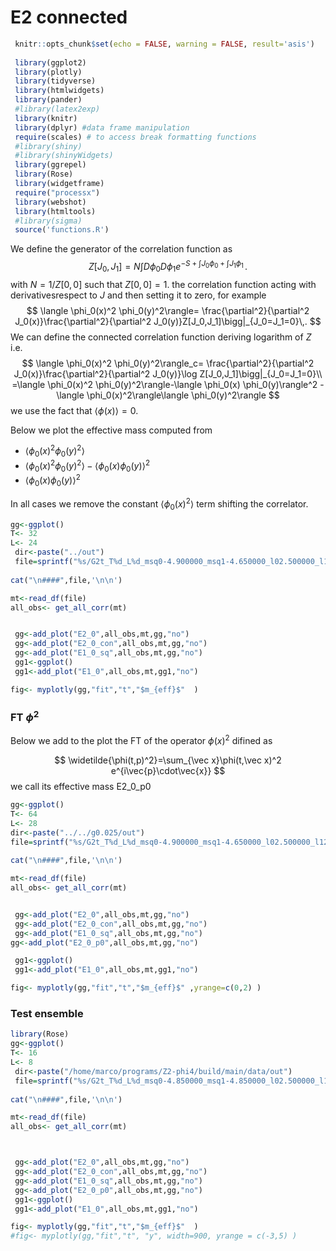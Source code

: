 # E2 connected {#E2connected}



```r
 knitr::opts_chunk$set(echo = FALSE, warning = FALSE, result='asis')
 
 library(ggplot2)
 library(plotly)
 library(tidyverse)
 library(htmlwidgets)
 library(pander)
 #library(latex2exp)
 library(knitr)
 library(dplyr) #data frame manipulation
 require(scales) # to access break formatting functions
 #library(shiny)
 #library(shinyWidgets)
 library(ggrepel)
 library(Rose)
 library(widgetframe)
 require("processx")
 library(webshot)
 library(htmltools)
 #library(sigma)
 source('functions.R')
```


We define the generator of the correlation function as 
$$
  Z[J_0,J_1]=N\int D\phi_0D\phi_1 e^{-S+\int J_0\phi_0+\int J_1\phi_1} \,.
$$
with $N=1/Z[0,0]$ such that $Z[0,0]=1$.
the correlation function acting with derivativesrespect to $J$ and then setting it to zero, for example
$$
\langle \phi_0(x)^2 \phi_0(y)^2\rangle=
\frac{\partial^2}{\partial^2 J_0(x)}\frac{\partial^2}{\partial^2 J_0(y)}Z[J_0,J_1]\bigg|_{J_0=J_1=0}\,.
$$
We can define the connected correlation function deriving logarithm of $Z$ i.e.
$$
\langle \phi_0(x)^2 \phi_0(y)^2\rangle_c=
\frac{\partial^2}{\partial^2 J_0(x)}\frac{\partial^2}{\partial^2 J_0(y)}\log Z[J_0,J_1]\bigg|_{J_0=J_1=0}\\
=\langle \phi_0(x)^2 \phi_0(y)^2\rangle-\langle \phi_0(x) \phi_0(y)\rangle^2
-\langle \phi_0(x)^2\rangle\langle \phi_0(y)^2\rangle
$$
we use the fact that $\langle \phi (x)\rangle=0$.


Below we plot the effective mass computed from 

- $\langle \phi_0(x)^2 \phi_0(y)^2\rangle$
- $\langle \phi_0(x)^2 \phi_0(y)^2\rangle-\langle \phi_0(x) \phi_0(y)\rangle^2$
- $\langle \phi_0(x) \phi_0(y)\rangle^2$

In all cases we remove the constant $\langle \phi_0(x)^2\rangle$ term shifting the correlator.




```r



gg<-ggplot()
T<- 32
L<- 24
 dir<-paste("../out")
 file=sprintf("%s/G2t_T%d_L%d_msq0-4.900000_msq1-4.650000_l02.500000_l12.500000_mu5.000000_g0.000000_rep0_output",dir,T,L)
 
cat("\n####",file,'\n\n')

mt<-read_df(file)
all_obs<- get_all_corr(mt)


 gg<-add_plot("E2_0",all_obs,mt,gg,"no")
 gg<-add_plot("E2_0_con",all_obs,mt,gg,"no")
 gg<-add_plot("E1_0_sq",all_obs,mt,gg,"no")
 gg1<-ggplot()
 gg1<-add_plot("E1_0",all_obs,mt,gg1,"no")

fig<- myplotly(gg,"fit","t","$m_{eff}$"  )


```


### FT $\phi^2$

Below we add to the plot the FT of the operator $\phi(x)^2$ difined as

$$
  \widetilde{\phi(t,p)^2}=\sum_{\vec x}\phi(t,\vec x)^2 e^{i\vec{p}\cdot\vec{x}}
$$
we call its effective mass E2_0_p0

```r


gg<-ggplot()
T<- 64
L<- 28
dir<-paste("../../g0.025/out")
file=sprintf("%s/G2t_T%d_L%d_msq0-4.900000_msq1-4.650000_l02.500000_l12.500000_mu5.000000_g0.025000_rep0_output",dir,T,L)
 
cat("\n####",file,'\n\n')

mt<-read_df(file)
all_obs<- get_all_corr(mt)


 gg<-add_plot("E2_0",all_obs,mt,gg,"no")
 gg<-add_plot("E2_0_con",all_obs,mt,gg,"no")
 gg<-add_plot("E1_0_sq",all_obs,mt,gg,"no")
gg<-add_plot("E2_0_p0",all_obs,mt,gg,"no")

 gg1<-ggplot()
 gg1<-add_plot("E1_0",all_obs,mt,gg1,"no")

fig<- myplotly(gg,"fit","t","$m_{eff}$" ,yrange=c(0,2) )


```


### Test ensemble


```r
library(Rose)
gg<-ggplot()
T<- 16
L<- 8
 dir<-paste("/home/marco/programs/Z2-phi4/build/main/data/out")
 file=sprintf("%s/G2t_T%d_L%d_msq0-4.850000_msq1-4.850000_l02.500000_l12.500000_mu5.000000_g0.000000_rep0_output",dir,T,L)
 
cat("\n####",file,'\n\n')

mt<-read_df(file)
all_obs<- get_all_corr(mt)



 gg<-add_plot("E2_0",all_obs,mt,gg,"no")
 gg<-add_plot("E2_0_con",all_obs,mt,gg,"no")
 gg<-add_plot("E1_0_sq",all_obs,mt,gg,"no")
 gg<-add_plot("E2_0_p0",all_obs,mt,gg,"no")
 gg1<-ggplot()
 gg1<-add_plot("E1_0",all_obs,mt,gg1,"no")

fig<- myplotly(gg,"fit","t","$m_{eff}$"  )
#fig<- myplotly(gg,"fit","t", "y", width=900, yrange = c(-3,5) )

```